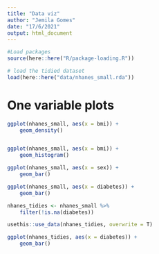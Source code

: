```yaml
---
title: "Data viz"
author: "Jemila Gomes"
date: "17/6/2021"
output: html_document
---
```


```r
#Load packages
source(here::here("R/package-loading.R"))

# load the tidied dataset
load(here::here("data/nhanes_small.rda"))
```

# One variable plots

```r
ggplot(nhanes_small, aes(x = bmi)) + 
    geom_density()


ggplot(nhanes_small, aes(x = bmi)) + 
    geom_histogram()
```

```r
ggplot(nhanes_small, aes(x = sex)) +
    geom_bar()

ggplot(nhanes_small, aes(x = diabetes)) + 
    geom_bar()
```

```r
nhanes_tidies <- nhanes_small %>% 
    filter(!is.na(diabetes))

usethis::use_data(nhanes_tidies, overwrite = T)

ggplot(nhanes_tidies, aes(x = diabetes)) + 
    geom_bar()
```



